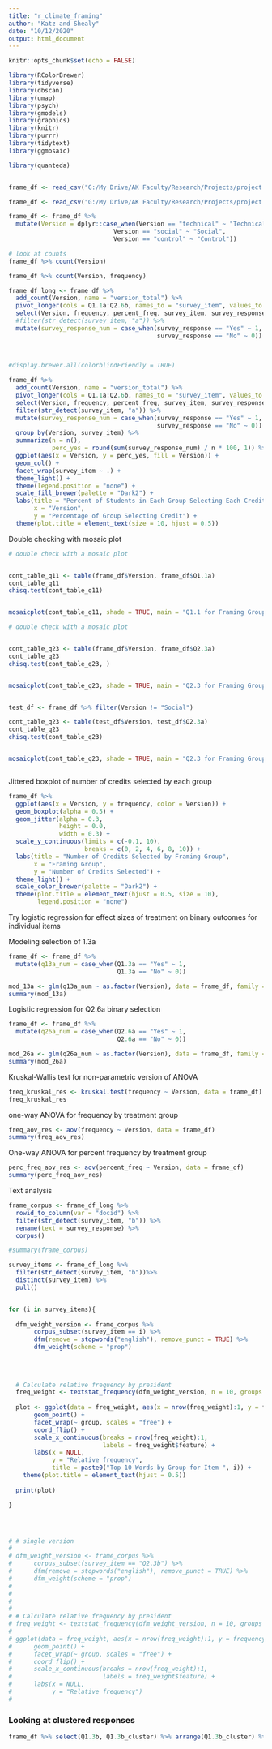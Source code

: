 ```yaml
---
title: "r_climate_framing"
author: "Katz and Shealy"
date: "10/12/2020"
output: html_document
---
```


```r
knitr::opts_chunk$set(echo = FALSE)
```




```r

library(RColorBrewer)
library(tidyverse)
library(dbscan)
library(umap)
library(psych)
library(gmodels)
library(graphics)
library(knitr)
library(purrr)
library(tidytext)
library(ggmosaic)

library(quanteda)



```




```r

frame_df <- read_csv("G:/My Drive/AK Faculty/Research/Projects/project students and climate change/proposals/proposal 1 - students and framing/framing/Results/results_w_version_column.csv")

frame_df <- read_csv("G:/My Drive/AK Faculty/Research/Projects/project students and climate change/proposals/proposal 1 - students and framing/framing/Results/clustered_frame_df.csv")

frame_df <- frame_df %>% 
  mutate(Version = dplyr::case_when(Version == "technical" ~ "Technical",
                             Version == "social" ~ "Social",
                             Version == "control" ~ "Control"))

```



```r

# look at counts
frame_df %>% count(Version)

frame_df %>% count(Version, frequency)


```


```r
frame_df_long <- frame_df %>%
  add_count(Version, name = "version_total") %>% 
  pivot_longer(cols = Q1.1a:Q2.6b, names_to = "survey_item", values_to = "survey_response") %>% 
  select(Version, frequency, percent_freq, survey_item, survey_response, version_total) %>% 
  #filter(str_detect(survey_item, "a")) %>% 
  mutate(survey_response_num = case_when(survey_response == "Yes" ~ 1, 
                                         survey_response == "No" ~ 0))
  
  
```




```r
#display.brewer.all(colorblindFriendly = TRUE)

frame_df %>%
  add_count(Version, name = "version_total") %>% 
  pivot_longer(cols = Q1.1a:Q2.6b, names_to = "survey_item", values_to = "survey_response") %>% 
  select(Version, frequency, percent_freq, survey_item, survey_response, version_total) %>% 
  filter(str_detect(survey_item, "a")) %>% 
  mutate(survey_response_num = case_when(survey_response == "Yes" ~ 1, 
                                         survey_response == "No" ~ 0)) %>% 
  group_by(Version, survey_item) %>% 
  summarize(n = n(),
            perc_yes = round(sum(survey_response_num) / n * 100, 1)) %>% 
  ggplot(aes(x = Version, y = perc_yes, fill = Version)) +
  geom_col() +
  facet_wrap(survey_item ~ .) +
  theme_light() +
  theme(legend.position = "none") +
  scale_fill_brewer(palette = "Dark2") +
  labs(title = "Percent of Students in Each Group Selecting Each Credit",
       x = "Version",
       y = "Percentage of Group Selecting Credit") +
  theme(plot.title = element_text(size = 10, hjust = 0.5))

```

Double checking with mosaic plot

```r
# double check with a mosaic plot


cont_table_q11 <- table(frame_df$Version, frame_df$Q1.1a)
cont_table_q11
chisq.test(cont_table_q11)


mosaicplot(cont_table_q11, shade = TRUE, main = "Q1.1 for Framing Groups")


```


```r

# double check with a mosaic plot


cont_table_q23 <- table(frame_df$Version, frame_df$Q2.3a)
cont_table_q23
chisq.test(cont_table_q23, )


mosaicplot(cont_table_q23, shade = TRUE, main = "Q2.3 for Framing Groups")


test_df <- frame_df %>% filter(Version != "Social")

cont_table_q23 <- table(test_df$Version, test_df$Q2.3a)
cont_table_q23
chisq.test(cont_table_q23)


mosaicplot(cont_table_q23, shade = TRUE, main = "Q2.3 for Framing Groups")



```


Jittered boxplot of number of credits selected by each group


```r

frame_df %>% 
  ggplot(aes(x = Version, y = frequency, color = Version)) +
  geom_boxplot(alpha = 0.5) +
  geom_jitter(alpha = 0.3,
              height = 0.0,
              width = 0.3) +
  scale_y_continuous(limits = c(-0.1, 10),
                     breaks = c(0, 2, 4, 6, 8, 10)) +
  labs(title = "Number of Credits Selected by Framing Group",
       x = "Framing Group",
       y = "Number of Credits Selected") +
  theme_light() +
  scale_color_brewer(palette = "Dark2") +
  theme(plot.title = element_text(hjust = 0.5, size = 10),
        legend.position = "none")


```



Try logistic regression for effect sizes of treatment on binary outcomes for individual items

Modeling selection of 1.3a

```r
frame_df <- frame_df %>% 
  mutate(q13a_num = case_when(Q1.3a == "Yes" ~ 1,
                              Q1.3a == "No" ~ 0))

mod_13a <- glm(q13a_num ~ as.factor(Version), data = frame_df, family = binomial(link = 'logit'))
summary(mod_13a)

```

Logistic regression for Q2.6a binary selection

```r
frame_df <- frame_df %>% 
  mutate(q26a_num = case_when(Q2.6a == "Yes" ~ 1,
                              Q2.6a == "No" ~ 0))

mod_26a <- glm(q26a_num ~ as.factor(Version), data = frame_df, family = binomial(link = 'logit'))
summary(mod_26a)

```


Kruskal-Wallis test for non-parametric version of ANOVA

```r

freq_kruskal_res <- kruskal.test(frequency ~ Version, data = frame_df)
freq_kruskal_res

```




one-way ANOVA for frequency by treatment group

```r

freq_aov_res <- aov(frequency ~ Version, data = frame_df)
summary(freq_aov_res)

```

One-way ANOVA for percent frequency by treatment group

```r

perc_freq_aov_res <- aov(percent_freq ~ Version, data = frame_df)
summary(perc_freq_aov_res)

```



Text analysis


```r
frame_corpus <- frame_df_long %>% 
  rowid_to_column(var = "docid") %>% 
  filter(str_detect(survey_item, "b")) %>% 
  rename(text = survey_response) %>% 
  corpus()

#summary(frame_corpus)

```


```r

survey_items <- frame_df_long %>% 
  filter(str_detect(survey_item, "b"))%>%
  distinct(survey_item) %>% 
  pull()


for (i in survey_items){
  
  dfm_weight_version <- frame_corpus %>%
       corpus_subset(survey_item == i) %>%
       dfm(remove = stopwords("english"), remove_punct = TRUE) %>%
       dfm_weight(scheme = "prop")
  
  
  
  
  # Calculate relative frequency by president
  freq_weight <- textstat_frequency(dfm_weight_version, n = 10, groups = "Version")
  
  plot <- ggplot(data = freq_weight, aes(x = nrow(freq_weight):1, y = frequency)) +
       geom_point() +
       facet_wrap(~ group, scales = "free") +
       coord_flip() +
       scale_x_continuous(breaks = nrow(freq_weight):1,
                          labels = freq_weight$feature) +
       labs(x = NULL, 
            y = "Relative frequency",
            title = paste0("Top 10 Words by Group for Item ", i)) +
    theme(plot.title = element_text(hjust = 0.5))
  
  print(plot)

}




# # single version
# 
# dfm_weight_version <- frame_corpus %>%
#      corpus_subset(survey_item == "Q2.3b") %>%
#      dfm(remove = stopwords("english"), remove_punct = TRUE) %>%
#      dfm_weight(scheme = "prop")
# 
# 
# 
# 
# # Calculate relative frequency by president
# freq_weight <- textstat_frequency(dfm_weight_version, n = 10, groups = "Version")
# 
# ggplot(data = freq_weight, aes(x = nrow(freq_weight):1, y = frequency)) +
#      geom_point() +
#      facet_wrap(~ group, scales = "free") +
#      coord_flip() +
#      scale_x_continuous(breaks = nrow(freq_weight):1,
#                         labels = freq_weight$feature) +
#      labs(x = NULL, 
#           y = "Relative frequency")
# 


```





### Looking at clustered responses

```r

frame_df %>% select(Q1.3b, Q1.3b_cluster) %>% arrange(Q1.3b_cluster) %>% view()

```







